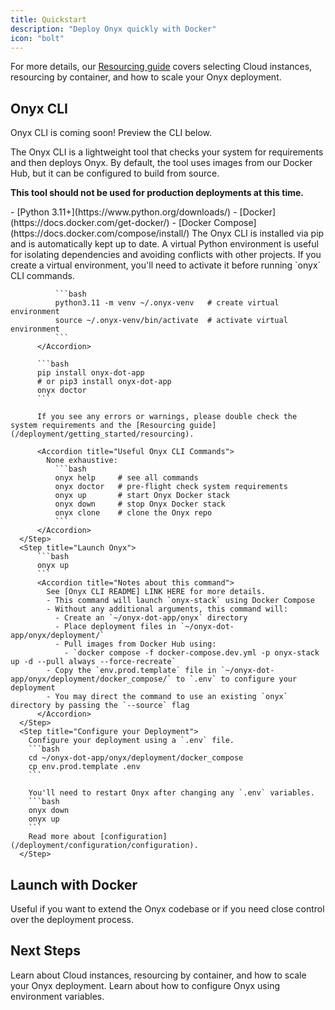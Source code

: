 ```yaml
---
title: Quickstart
description: "Deploy Onyx quickly with Docker"
icon: "bolt"
---
```



<ResourcingOverview />

For more details, our [Resourcing guide](/deployment/getting_started/resourcing) covers selecting Cloud instances, resourcing by container, and how to scale your Onyx deployment.

## Onyx CLI

<Tip>
  Onyx CLI is coming soon! Preview the CLI below.
</Tip>
  <Accordion title="Onyx CLI preview">

  The Onyx CLI is a lightweight tool that checks your system for requirements and then deploys Onyx. 
  By default, the tool uses images from our Docker Hub, but it can be configured to build from source.

  **This tool should not be used for production deployments at this time.**

  <Steps>
      <Step title="Install Requirements">
          - [Python 3.11+](https://www.python.org/downloads/)
          - [Docker](https://docs.docker.com/get-docker/)
          - [Docker Compose](https://docs.docker.com/compose/install/)
      </Step>
      <Step title="Install Onyx CLI and Check System Requirements">
          The Onyx CLI is installed via pip and is automatically kept up to date.
          <Accordion title="Optional: Create a virtual environment">
              A virtual Python environment is useful for isolating dependencies and avoiding conflicts with other projects.
              <Note>
                If you create a virtual environment, you'll need to activate it before running `onyx` CLI commands.
              </Note>
            
              ```bash
              python3.11 -m venv ~/.onyx-venv   # create virtual environment
              source ~/.onyx-venv/bin/activate  # activate virtual environment
              ```
          </Accordion>
        
          ```bash
          pip install onyx-dot-app
          # or pip3 install onyx-dot-app
          onyx doctor
          ```
          
          If you see any errors or warnings, please double check the system requirements and the [Resourcing guide](/deployment/getting_started/resourcing).

          <Accordion title="Useful Onyx CLI Commands">
            None exhaustive:
              ```bash
              onyx help     # see all commands
              onyx doctor   # pre-flight check system requirements
              onyx up       # start Onyx Docker stack
              onyx down     # stop Onyx Docker stack
              onyx clone    # clone the Onyx repo
              ```
          </Accordion>
      </Step>
      <Step title="Launch Onyx">
          ```bash
          onyx up
          ```
          <Accordion title="Notes about this command">
            See [Onyx CLI README] LINK HERE for more details.
            - This command will launch `onyx-stack` using Docker Compose
            - Without any additional arguments, this command will:
              - Create an `~/onyx-dot-app/onyx` directory
              - Place deployment files in `~/onyx-dot-app/onyx/deployment/`
              - Pull images from Docker Hub using:
                - `docker compose -f docker-compose.dev.yml -p onyx-stack up -d --pull always --force-recreate`
            - Copy the `env.prod.template` file in `~/onyx-dot-app/onyx/deployment/docker_compose/` to `.env` to configure your deployment
            - You may direct the command to use an existing `onyx` directory by passing the `--source` flag
          </Accordion>
      </Step>
      <Step title="Configure your Deployment">
        Configure your deployment using a `.env` file.
        ```bash
        cd ~/onyx-dot-app/onyx/deployment/docker_compose
        cp env.prod.template .env
        ```

        You'll need to restart Onyx after changing any `.env` variables.
        ```bash
        onyx down
        onyx up
        ```
        Read more about [configuration](/deployment/configuration/configuration).
      </Step>
  </Steps>
</Accordion>

## Launch with Docker

<Note>
  Useful if you want to extend the Onyx codebase or if you need close control over the deployment process.
</Note>

<Docker />

## Next Steps
<CardGroup cols={2}>
  <Card title="Learn about Resourcing" icon="microchip" href="/deployment/getting_started/resourcing"> 
    Learn about Cloud instances, resourcing by container, and how to scale your Onyx deployment.
  </Card>
  <Card title="Configure your Deployment" icon="microchip" href="/deployment/configuration/configuration"> 
    Learn about how to configure Onyx using environment variables.
  </Card>
</CardGroup>